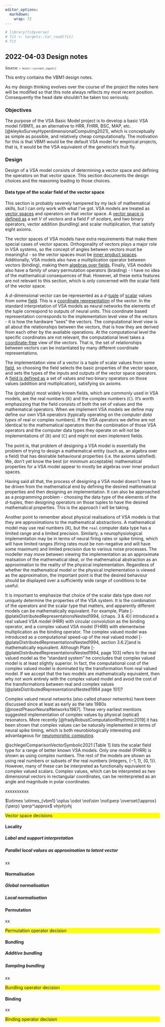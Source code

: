 ```yaml
---
editor_options: 
  markdown: 
    wrap: 72
---
```


<!--- Timestamp to trigger book rebuilds: `r Sys.time()` --->

```r
# library(tidyverse)
# fit <- targets::tar_read(fit)
# fit
```

## 2022-04-03 Design notes

<small>Source: <code>`r knitr::current_input()`</code></small>

This entry contains the VBM1 design notes.

As my design thinking evolves over the course of the project the notes
here will be modified so that this note always reflects my most recent
position. Consequently the head date shouldn't be taken too seriously.

### Objectives

The purpose of the VSA Basic Model project is to develop a basic VSA
model (VBM1), as an alternative to HRR, FHRR, BSC, MAP, etc.
[@kleykoSurveyHyperdimensionalComputing2021], which is conceptually as
simple as possible, and relatively cheap computationally. The motivation
for this is that VBM1 would be the default VSA model for empirical
projects, that is, it would be the VSA equivalent of the geneticist's
fruit fly.

### Design

Design of a VSA model consists of determining a vector space and
defining the operators on that vector space. This section documents the
design choices and the reasoning leading to those choices.

#### Data type of the scalar field of the vector space

This section is probably severely hampered by my lack of mathematical
skills, but I can only work with what I've got. VSA models are treated
as [vector spaces](https://en.wikipedia.org/wiki/Vector_space) and
operators on that vector space. A [vector space is defined
as](https://en.wikipedia.org/wiki/Vector_space#Notation_and_definition)
a set $V$ of *vectors* and a field $F$ of *scalars,* and two binary
operators, vector addition (bundling) and scalar multiplication, that
satisfy eight axioms.

The vector spaces of VSA models have extra requirements that make them
special cases of vector spaces. Orthogonality of vectors plays a major
role in VSA systems, so the concept of angles between vectors must be
meaningful - so the vector spaces must be [inner product
spaces](https://en.wikipedia.org/wiki/Vector_space#Normed_vector_spaces_and_inner_product_spaces).
Additionally, VSA models also have a multiplication operator between
vectors (binding), making them [algebras over
fields](https://en.wikipedia.org/wiki/Vector_space#Algebras_over_fields).
Finally, VSA models also have a family of unary permutation operators
(braiding) - I have no idea of the mathematical consequences of that.
However, all these extra features are not relevant to this section,
which is only concerned with the scalar field of the vector space.

A $d$-dimensional vector can be represented as a
$d$-[tuple](https://en.wikipedia.org/wiki/Tuple) of
[scalar](https://en.wikipedia.org/wiki/Scalar_(mathematics)) values from
some [field](https://en.wikipedia.org/wiki/Field_(mathematics)). This is
a [coordinate
representation](https://en.wikipedia.org/wiki/Vector_space#Basis_and_dimension)
of the vector. In the standard interpretation of VSA models as neural
networks the elements of the tuple correspond to outputs of neural
units. This coordinate based representation corresponds to the
implementation level view of the vectors - it is how the hardware "sees"
the vectors. The computational level view is all about the relationships
between the vectors, that is how they are derived from each other by the
available operations. At the computational level the specific
coordinates are not relevant, the computational level takes a
[coordinate-free](https://en.wikipedia.org/wiki/Coordinate-free) view of
the vectors. That is, the set of relationships between vectors can be
instantiated by many different coordinate representations.

The implementation view of a vector is a tuple of scalar values from
some [field](https://en.wikipedia.org/wiki/Field_(mathematics)), so
choosing the field selects the basic properties of the vector space, and
sets the types of the inputs and outputs of the vector space operators.
A [field is defined
as](https://en.wikipedia.org/wiki/Field_(mathematics)#Definition) a set
of values and two binary operators on those values (addition and
multiplication), satisfying six axioms.

The (probably) most widely known fields, which are commonly used in VSA
models, are the real numbers ($\mathbb{R}$) and the complex numbers
($\mathbb{C}$). It's worth emphasizing that the field consists of both
the set of values and the mathematical operators. When we implement VSA
models we define may define our own VSA operators (typically operating
on the *computer data types* of real or complex numbers). If the VSA
operators we define are not identical to the mathematical operators then
the combination of those VSA operators and the computer data types they
operate on will *not* be implementations of ($\mathbb{R}$) and
($\mathbb{C}$) and might not even implement fields.

The point is, that problem of designing a VSA model is essentially the
problem of trying to design a mathematical entity (such as, an algebra
over a field) that has desirable behavioural properties (i.e. the axioms
satisfied). We, don't yet know the best (or minimum acceptable)
mathematical properties for a VSA model appear to mostly be algebras
over inner product spaces.

Having said all that, the process of designing a VSA model doesn't have
to be driven from the mathematical end by defining the desired
mathematical properties and then designing an implementation. It can
also be approached as a programming problem - choosing the data type of
the elements of the $d$-tuples, then designing operators on those tuples
to have the desired mathematical properties. This is the approach I will
be taking.

Another point to remember about physical realisations of VSA models is
that they are approximations to the mathematical abstractions. A
mathematical model may use real numbers ($\mathbb{R}$), but the `real`
computer data type has a limited range and a limited precision.
Similarly, a neurophysiological implementation may be in terms of neural
firing rates or spike timing, which will have limited ranges (firing
rates must be non-negative and will have some maximum) and limited
precision due to various noise processes. The modeller may move between
viewing the implementation as an approximate realisation of the
mathematical ideal, or the mathematical abstraction as an approximation
to the reality of the physical implementation. Regardless of whether the
mathematical model or the physical implementation is viewed as the
approximation, the important point is that the desired behaviour should
be displayed over a sufficiently wide range of conditions to be useful.

It is important to emphasize that choice of the scalar data type does
*not* uniquely determine the properties of the VSA system. It is the
combination of the operators and the scalar type that matters, and
apparently different models can be mathematically equivalent. For
example, Plate [-@plateDistributedRepresentationsNested1994, {chaps. 3 &
4}] introduced a real valued VSA model (HRR) with circular convolution
as the binding operator, and a complex valued VSA model (FHRR) with
elementwise multiplication as the binding operator. The complex valued
model was introduced as a computational speed-up of the real valued
model [-@plateDistributedRepresentationsNested1994, section 3.6.2]and is
mathematically equivalent. Although Plate
[-@plateDistributedRepresentationsNested1994, page 103] refers to the
real valued model as the "standard system" he concludes that complex
valued model is at least slightly superior. In fact, the computational
cost of the complex valued model is dominated by the transformation from
real valued model. If we accept that the two models are mathematically
equivalent, then why not work entirely with the complex valued model and
avoid the cost of the transformations between real and complex values
[@plateDistributedRepresentationsNested1994 page 101]?

Complex valued neural networks (also called phasor networks) have been
discussed since at least as early as the late 1980s
[@noestPhasorNeuralNetworks1987]. These very earliest mentions suggested
implementation of complex values by physical (optical) resonators. More
recently [@fradyRobustComputationRhythmic2019] it has been shown that
complex values can be naturally implemented in terms of neural spike
timing, which is both neurobiologically interesting and advantageous for
[neuromorphic
computing](https://en.wikipedia.org/wiki/Neuromorphic_engineering).

@schlegelComparisonVectorSymbolic2021 [Table 1] lists the scalar field
type for a range of better known VSA models. Only one model (FHRR) is
shown as using complex numbers. The rest of the models are shown as
using real numbers or subsets of the real numbers (integers,
$\{-1, 1\}$, $\{0, 1\}$). However, many of these can be interpreted as
functionally equivalent to complex valued scalars. Complex values, which
can be interpreted as two dimensional vectors in rectangular
coordinates, can be reinterpreted as an angle and magnitude in polar
coordinates.

xxxxxxxxxx

$\otimes \otimes_{vbm1} \oplus \odot \not\sim \not\perp \overset{\approx}{\perp} \perp^\approx$
vhjvhjvhj

::: {style="background: yellow"}
Vector space decisions
:::

#### Locality

##### Label and support interpretation

##### Parallel local values as approximation to latent vector

xx

#### Normalisation

##### Global normalisation

##### Local normalisation

##### 

#### Permutation

xx

::: {style="background: yellow"}
Permutation operator decision
:::

#### Bundling

##### Additive bundling

##### Sampling bundling

xx

::: {style="background: yellow"}
Bundling operator decision
:::

#### Binding

xx

::: {style="background: yellow"}
Binding operator decision
:::

#### 
